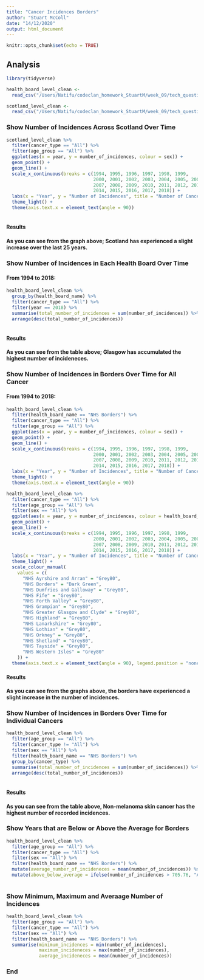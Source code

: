 ```yaml
---
title: "Cancer Incidences Borders"
author: "Stuart McColl"
date: "14/12/2020"
output: html_document
---
```


```r
knitr::opts_chunk$set(echo = TRUE)
```


## Analysis

```r

library(tidyverse)

health_board_level_clean <-
  read_csv("/Users/Natifu/codeclan_homework_StuartM/week_09/tech_question_cancer_rates/clean_data/health_board_level_clean")

scotland_level_clean <-
  read_csv("/Users/Natifu/codeclan_homework_StuartM/week_09/tech_question_cancer_rates/clean_data/scotland_level_clean")


```


### Show Number of Incidences Across Scotland Over Time

```r

scotland_level_clean %>% 
  filter(cancer_type == "All") %>% 
  filter(age_group == "All") %>% 
  ggplot(aes(x = year, y = number_of_incidences, colour = sex)) +
  geom_point() +
  geom_line() +
  scale_x_continuous(breaks = c(1994, 1995, 1996, 1997, 1998, 1999,
                                2000, 2001, 2002, 2003, 2004, 2005, 2006,
                                2007, 2008, 2009, 2010, 2011, 2012, 2013,
                                2014, 2015, 2016, 2017, 2018)) +
  labs(x = "Year", y = "Number of Incidences", title = "Number of Cancer Incideneces Across Scotland") +
  theme_light() +
  theme(axis.text.x = element_text(angle = 90))
  


```

#### Results
#### As you can see from the graph above; Scotland has experienced a slight increase over the last 25 years.

### Show Number of Incidences in Each Health Board Over Time
#### From 1994 to 2018:

```r

health_board_level_clean %>% 
  group_by(health_board_name) %>% 
  filter(cancer_type == "All") %>% 
  filter(year == 2018) %>% 
  summarise(total_number_of_incidences = sum(number_of_incidences)) %>% 
  arrange(desc(total_number_of_incidences)) 
  

```
#### Results
#### As you can see from the table above; Glasgow has accumulated the highest number of incideneces.

### Show Number of Incidences in Borders Over Time for All Cancer
#### From 1994 to 2018:

```r

health_board_level_clean %>% 
  filter(health_board_name == "NHS Borders") %>% 
  filter(cancer_type == "All") %>% 
  filter(age_group == "All") %>% 
  ggplot(aes(x = year, y = number_of_incidences, colour = sex)) +
  geom_point() +
  geom_line() +
  scale_x_continuous(breaks = c(1994, 1995, 1996, 1997, 1998, 1999,
                                2000, 2001, 2002, 2003, 2004, 2005, 2006,
                                2007, 2008, 2009, 2010, 2011, 2012, 2013,
                                2014, 2015, 2016, 2017, 2018)) +
  labs(x = "Year", y = "Number of Incidences", title = "Number of Cancer Incideneces in the Borders") +
  theme_light() +
  theme(axis.text.x = element_text(angle = 90))

```


```r

health_board_level_clean %>% 
  filter(cancer_type == "All") %>% 
  filter(age_group == "All") %>% 
  filter(sex == "All") %>% 
  ggplot(aes(x = year, y = number_of_incidences, colour = health_board_name)) +
  geom_point() +
  geom_line() +
  scale_x_continuous(breaks = c(1994, 1995, 1996, 1997, 1998, 1999,
                                2000, 2001, 2002, 2003, 2004, 2005, 2006,
                                2007, 2008, 2009, 2010, 2011, 2012, 2013,
                                2014, 2015, 2016, 2017, 2018)) +
  labs(x = "Year", y = "Number of Incidences", title = "Number of Cancer Incideneces in the Borders") +
  theme_light() +
  scale_colour_manual(
    values = c(
      "NHS Ayrshire and Arran" = "Grey80",
      "NHS Borders" = "Dark Green",
      "NHS Dumfries and Galloway" = "Grey80",
      "NHS Fife" = "Grey80",
      "NHS Forth Valley" = "Grey80",
      "NHS Grampian" = "Grey80",
      "NHS Greater Glasgow and Clyde" = "Grey80",
      "NHS Highland" = "Grey80",
      "NHS Lanarkshire" = "Grey80",
      "NHS Lothian" = "Grey80",
      "NHS Orkney" = "Grey80",
      "NHS Shetland" = "Grey80",
      "NHS Tayside" = "Grey80",
      "NHS Western Isles" = "Grey80"
    )) +
  theme(axis.text.x = element_text(angle = 90), legend.position = "none")


```


#### Results
#### As you can see from the graphs above, the borders have experienced a slight increase in the number of incidences. 

### Show Number of Incidences in Borders Over Time for Individual Cancers

```r

health_board_level_clean %>% 
  filter(age_group == "All") %>% 
  filter(cancer_type != "All") %>% 
  filter(sex == "All") %>% 
  filter(health_board_name == "NHS Borders") %>% 
  group_by(cancer_type) %>% 
  summarise(total_number_of_incidences = sum(number_of_incidences)) %>% 
  arrange(desc(total_number_of_incidences))
 

```

#### Results
#### As you can see from the table above, Non-melanoma skin cancer has the highest number of recorded incidences.

### Show Years that are Below or Above the Average for Borders

```r

health_board_level_clean %>% 
  filter(age_group == "All") %>% 
  filter(cancer_type == "All") %>% 
  filter(sex == "All") %>% 
  filter(health_board_name == "NHS Borders") %>% 
  mutate(average_number_of_incideneces = mean(number_of_incidences)) %>% 
  mutate(above_below_average = ifelse(number_of_incidences > 705.76, "Above Average", "Below Average"))
  

```

### Show Minimum, Maximum and Averaage Number of Incidences

```r

health_board_level_clean %>% 
  filter(age_group == "All") %>% 
  filter(cancer_type == "All") %>% 
  filter(sex == "All") %>% 
  filter(health_board_name == "NHS Borders") %>% 
  summarise(minimum_incidences = min(number_of_incidences),
            maximum_incideneces = max(number_of_incidences),
            average_incideneces = mean(number_of_incidences))


```


### End







